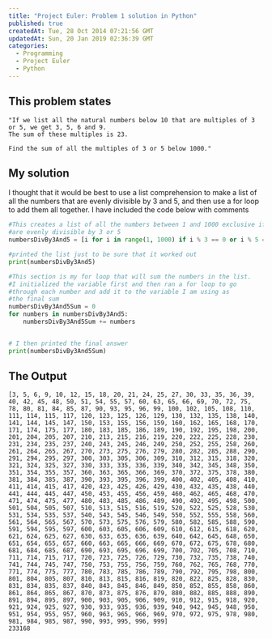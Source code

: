 ```yaml
---
title: "Project Euler: Problem 1 solution in Python"
published: true
createdAt: Tue, 28 Oct 2014 07:21:56 GMT
updatedAt: Sun, 20 Jan 2019 02:36:39 GMT
categories:
  - Programming
  - Project Euler
  - Python
---
```


## This problem states

```text
"If we list all the natural numbers below 10 that are multiples of 3 or 5, we get 3, 5, 6 and 9.
The sum of these multiples is 23.

Find the sum of all the multiples of 3 or 5 below 1000."
```


## My solution

I thought that it would be best to use a list comprehension to make a list of all the numbers that are evenly
divisible by 3 and 5, and then use a for loop to add them all together. I have included the code below with
comments

```python
#This creates a list of all the numbers between 1 and 1000 exclusive if they
#are evenly divisible by 3 or 5
numbersDivBy3And5 = [i for i in range(1, 1000) if i % 3 == 0 or i % 5 == 0]

#printed the list just to be sure that it worked out
print(numbersDivBy3And5)

#This section is my for loop that will sum the numbers in the list.
#I initialized the variable first and then ran a for loop to go
#through each number and add it to the variable I am using as
#the final sum
numbersDivBy3And5Sum = 0
for numbers in numbersDivBy3And5:
    numbersDivBy3And5Sum += numbers


# I then printed the final answer
print(numbersDivBy3And5Sum)
```

## The Output

```text
[3, 5, 6, 9, 10, 12, 15, 18, 20, 21, 24, 25, 27, 30, 33, 35, 36, 39, 40, 42, 45, 48, 50, 51, 54, 55, 57, 60, 63, 65, 66, 69, 70, 72, 75, 78, 80, 81, 84, 85, 87, 90, 93, 95, 96, 99, 100, 102, 105, 108, 110, 111, 114, 115, 117, 120, 123, 125, 126, 129, 130, 132, 135, 138, 140, 141, 144, 145, 147, 150, 153, 155, 156, 159, 160, 162, 165, 168, 170, 171, 174, 175, 177, 180, 183, 185, 186, 189, 190, 192, 195, 198, 200, 201, 204, 205, 207, 210, 213, 215, 216, 219, 220, 222, 225, 228, 230, 231, 234, 235, 237, 240, 243, 245, 246, 249, 250, 252, 255, 258, 260, 261, 264, 265, 267, 270, 273, 275, 276, 279, 280, 282, 285, 288, 290, 291, 294, 295, 297, 300, 303, 305, 306, 309, 310, 312, 315, 318, 320, 321, 324, 325, 327, 330, 333, 335, 336, 339, 340, 342, 345, 348, 350, 351, 354, 355, 357, 360, 363, 365, 366, 369, 370, 372, 375, 378, 380, 381, 384, 385, 387, 390, 393, 395, 396, 399, 400, 402, 405, 408, 410, 411, 414, 415, 417, 420, 423, 425, 426, 429, 430, 432, 435, 438, 440, 441, 444, 445, 447, 450, 453, 455, 456, 459, 460, 462, 465, 468, 470, 471, 474, 475, 477, 480, 483, 485, 486, 489, 490, 492, 495, 498, 500, 501, 504, 505, 507, 510, 513, 515, 516, 519, 520, 522, 525, 528, 530, 531, 534, 535, 537, 540, 543, 545, 546, 549, 550, 552, 555, 558, 560, 561, 564, 565, 567, 570, 573, 575, 576, 579, 580, 582, 585, 588, 590, 591, 594, 595, 597, 600, 603, 605, 606, 609, 610, 612, 615, 618, 620, 621, 624, 625, 627, 630, 633, 635, 636, 639, 640, 642, 645, 648, 650, 651, 654, 655, 657, 660, 663, 665, 666, 669, 670, 672, 675, 678, 680, 681, 684, 685, 687, 690, 693, 695, 696, 699, 700, 702, 705, 708, 710, 711, 714, 715, 717, 720, 723, 725, 726, 729, 730, 732, 735, 738, 740, 741, 744, 745, 747, 750, 753, 755, 756, 759, 760, 762, 765, 768, 770, 771, 774, 775, 777, 780, 783, 785, 786, 789, 790, 792, 795, 798, 800, 801, 804, 805, 807, 810, 813, 815, 816, 819, 820, 822, 825, 828, 830, 831, 834, 835, 837, 840, 843, 845, 846, 849, 850, 852, 855, 858, 860, 861, 864, 865, 867, 870, 873, 875, 876, 879, 880, 882, 885, 888, 890, 891, 894, 895, 897, 900, 903, 905, 906, 909, 910, 912, 915, 918, 920, 921, 924, 925, 927, 930, 933, 935, 936, 939, 940, 942, 945, 948, 950, 951, 954, 955, 957, 960, 963, 965, 966, 969, 970, 972, 975, 978, 980, 981, 984, 985, 987, 990, 993, 995, 996, 999]
233168
```
